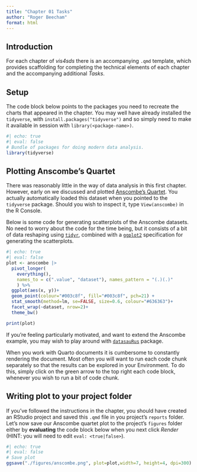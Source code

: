 ```yaml
---
title: "Chapter 01 Tasks"
author: "Roger Beecham"
format: html
---
```


## Introduction

For each chapter of *vis4sds* there is an accompanying `.qmd` template, which provides scaffolding for completing the technical elements of each chapter and the accompanying additional *Tasks*.

## Setup

The code block below points to the packages you need to recreate the charts that appeared in the chapter. You may well have already installed the `tidyverse`, with `install.packages("tidyverse")` and so simply need to make it available in session with `library(<package-name>)`.

```r
#| echo: true
#| eval: false
# Bundle of packages for doing modern data analysis.
library(tidyverse)

```

## Plotting Anscombe's Quartet

There was reasonably little in the way of data analysis in this first chapter. However, early on we discussed and plotted [Anscombe's Quartet](https://en.wikipedia.org/wiki/Anscombe%27s_quartet). You actually automatically loaded this dataset when you pointed to the `tidyverse` package. Should you wish to inspect it, type `View(anscombe)` in the R Console.

Below is some code for generating scatterplots of the Anscombe datasets. No need to worry about the code for the time being, but it consists of a bit of data reshaping using [`tidyr`](https://tidyr.tidyverse.org/), combined with a [`ggplot2`](https://ggplot2.tidyverse.org/) specification for generating the scatterplots.

```r
#| echo: true
#| eval: false
plot <- anscombe |> 
  pivot_longer(
    everything(),
    names_to = c(".value", "dataset"), names_pattern = "(.)(.)"
    ) %>%
  ggplot(aes(x, y))+
  geom_point(colour="#003c8f", fill="#003c8f", pch=21) +
  stat_smooth(method=lm, se=FALSE, size=0.6, colour="#636363")+
  facet_wrap(~dataset, nrow=2)+
  theme_bw()

print(plot)
```

If you're feeling particularly motivated, and want to extend the Anscombe example, you may wish to play around with [`datasauRus`](https://itsalocke.com/datasaurus/) package.

When you work with Quarto documents it is cumbersome to constantly rendering the document. Most often you will want to run each code chunk separately so that the results can be explored in your Environment. To do this, simply click on the green arrow to the top right each code block, whenever you wish to run a bit of code chunk.

## Writing plot to your project folder

If you've followed the instructions in the chapter, you should have created an RStudio project and saved this `.qmd` file in you project's `reports` folder. Let's now save our Anscombe quartet plot to the project's `figures` folder either by **evaluating** the code block below when you next click *Render* (HINT: you will need to edit `eval: <true|false>`).

```r
#| echo: true
#| eval: false
# Save plot
ggsave("./figures/anscombe.png", plot=plot,width=7, height=4, dpi=300)
```

